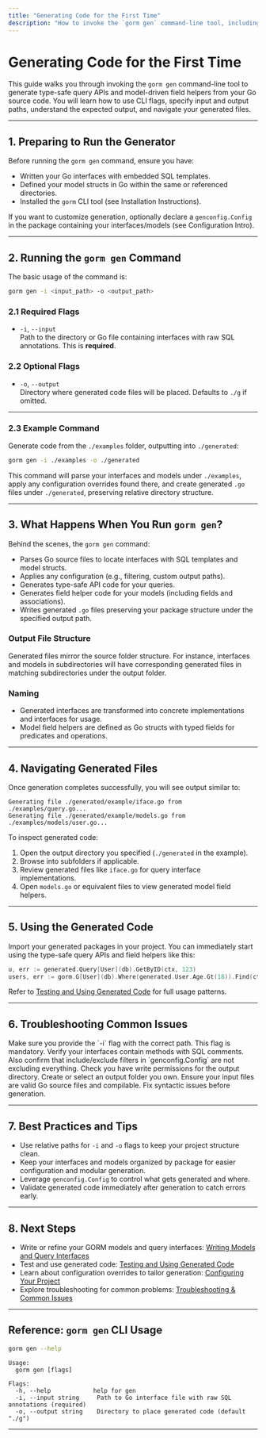 ```yaml
---
title: "Generating Code for the First Time"
description: "How to invoke the `gorm gen` command-line tool, including CLI flags, paths, and what to expect on successful generation. Demonstrates navigating to output files and understanding their structure."
---
```


# Generating Code for the First Time

This guide walks you through invoking the `gorm gen` command-line tool to generate type-safe query APIs and model-driven field helpers from your Go source code. You will learn how to use CLI flags, specify input and output paths, understand the expected output, and navigate your generated files.

---

## 1. Preparing to Run the Generator

Before running the `gorm gen` command, ensure you have:

- Written your Go interfaces with embedded SQL templates.
- Defined your model structs in Go within the same or referenced directories.
- Installed the `gorm` CLI tool (see Installation Instructions).

If you want to customize generation, optionally declare a `genconfig.Config` in the package containing your interfaces/models (see Configuration Intro).

---

## 2. Running the `gorm gen` Command

The basic usage of the command is:

```bash
gorm gen -i <input_path> -o <output_path>
```

### 2.1 Required Flags

- `-i`, `--input`  
  Path to the directory or Go file containing interfaces with raw SQL annotations. This is **required**.

### 2.2 Optional Flags

- `-o`, `--output`  
  Directory where generated code files will be placed. Defaults to `./g` if omitted.

---

### 2.3 Example Command

Generate code from the `./examples` folder, outputting into `./generated`:

```bash
gorm gen -i ./examples -o ./generated
```

This command will parse your interfaces and models under `./examples`, apply any configuration overrides found there, and create generated `.go` files under `./generated`, preserving relative directory structure.

---

## 3. What Happens When You Run `gorm gen`?

Behind the scenes, the `gorm gen` command:

- Parses Go source files to locate interfaces with SQL templates and model structs.
- Applies any configuration (e.g., filtering, custom output paths).
- Generates type-safe API code for your queries.
- Generates field helper code for your models (including fields and associations).
- Writes generated `.go` files preserving your package structure under the specified output path.

### Output File Structure

Generated files mirror the source folder structure. For instance, interfaces and models in subdirectories will have corresponding generated files in matching subdirectories under the output folder.

### Naming

- Generated interfaces are transformed into concrete implementations and interfaces for usage.
- Model field helpers are defined as Go structs with typed fields for predicates and operations.

---

## 4. Navigating Generated Files

Once generation completes successfully, you will see output similar to:

```plaintext
Generating file ./generated/example/iface.go from ./examples/query.go...
Generating file ./generated/example/models.go from ./examples/models/user.go...
```

To inspect generated code:

1. Open the output directory you specified (`./generated` in the example).
2. Browse into subfolders if applicable.
3. Review generated files like `iface.go` for query interface implementations.
4. Open `models.go` or equivalent files to view generated model field helpers.

---

## 5. Using the Generated Code

Import your generated packages in your project. You can immediately start using the type-safe query APIs and field helpers like this:

```go
u, err := generated.Query[User](db).GetByID(ctx, 123)
users, err := gorm.G[User](db).Where(generated.User.Age.Gt(18)).Find(ctx)
```

Refer to [Testing and Using Generated Code](/getting-started/first-steps/validate-usage) for full usage patterns.

---

## 6. Troubleshooting Common Issues

<AccordionGroup title="Troubleshooting Generation">
<Accordion title="Error: input path not specified">
Make sure you provide the `-i` flag with the correct path. This flag is mandatory.
</Accordion>
<Accordion title="No code generated or empty output directory">
Verify your interfaces contain methods with SQL comments. Also confirm that include/exclude filters in `genconfig.Config` are not excluding everything.
</Accordion>
<Accordion title="Permission denied errors writing output files">
Check you have write permissions for the output directory. Create or select an output folder you own.
</Accordion>
<Accordion title="Parsing errors on Go files">
Ensure your input files are valid Go source files and compilable. Fix syntactic issues before generation.
</Accordion>
</AccordionGroup>

---

## 7. Best Practices and Tips

- Use relative paths for `-i` and `-o` flags to keep your project structure clean.
- Keep your interfaces and models organized by package for easier configuration and modular generation.
- Leverage `genconfig.Config` to control what gets generated and where.
- Validate generated code immediately after generation to catch errors early.

---

## 8. Next Steps

- Write or refine your GORM models and query interfaces: [Writing Models and Query Interfaces](/getting-started/first-steps/write-models-interfaces)
- Test and use generated code: [Testing and Using Generated Code](/getting-started/first-steps/validate-usage)
- Learn about configuration overrides to tailor generation: [Configuring Your Project](/getting-started/setup-basics/configuration-intro)
- Explore troubleshooting for common problems: [Troubleshooting & Common Issues](/getting-started/first-steps/troubleshooting)

---

## Reference: `gorm gen` CLI Usage

```bash
gorm gen --help
```

```plaintext
Usage:
  gorm gen [flags]

Flags:
  -h, --help            help for gen
  -i, --input string     Path to Go interface file with raw SQL annotations (required)
  -o, --output string    Directory to place generated code (default "./g")
```

---